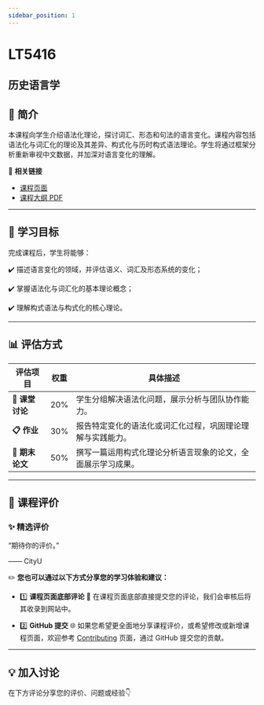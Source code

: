 ```yaml
---
sidebar_position: 1
---
```


# LT5416
## 历史语言学

## **📘 简介**
本课程向学生介绍语法化理论，探讨词汇、形态和句法的语言变化。课程内容包括语法化与词汇化的理论及其差异、构式化与历时构式语法理论。学生将通过框架分析重新审视中文数据，并加深对语言变化的理解。

🔗 **相关链接**
- [课程页面](https://www.cityu.edu.hk/catalogue/pg/202526/course/LT5416.htm)
- [课程大纲 PDF](https://www.cityu.edu.hk/catalogue/pg/202526/course/LT5416.pdf)

---

## **🎯 学习目标**

完成课程后，学生将能够：

✔️ 描述语言变化的领域，并评估语义、词汇及形态系统的变化；

✔️ 掌握语法化与词汇化的基本理论概念；

✔️ 理解构式语法与构式化的核心理论。

---

## **📊 评估方式**

| **评估项目**                 | **权重** | **具体描述**                                                                                     |
|-----------------------------|---------|-----------------------------------------------------------------------------------------------|
| **👥 课堂讨论**               | 20%     | 学生分组解决语法化问题，展示分析与团队协作能力。                                                     |
| **📋 作业**                  | 30%     | 报告特定变化的语法化或词汇化过程，巩固理论理解与实践能力。                                              |
| **📄 期末论文**               | 50%     | 撰写一篇运用构式化理论分析语言现象的论文，全面展示学习成果。                                              |

---

## **💬 课程评价**

### ✨ **精选评价**
<div className={commentStyles.commentBox}>
    <p className={commentStyles.commentText}>
        “期待你的评价。”
    </p>
    <p className={commentStyles.commentAuthor}>—— CityU</p>
</div>

✏️ **您也可以通过以下方式分享您的学习体验和建议：**

- 1️⃣ **课程页面底部评论**
💬 在课程页面底部直接提交您的评论，我们会审核后将其收录到网站中。

- 2️⃣ **GitHub 提交**
🌐 如果您希望更全面地分享课程评价，或希望修改或新增课程页面，欢迎参考 [Contributing](/contributing) 页面，通过 GitHub 提交您的贡献。

---

## **💡 加入讨论**

在下方评论分享您的评价、问题或经验👇
<Utterances />
